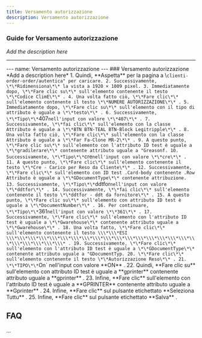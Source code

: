 ```yaml
---
title: Versamento autorizzazione
description: Versamento autorizzazione
---
```


### Guide for Versamento autorizzazione

*Add the description here*

___

\--- name: Versamento autorizzazione --- ### Versamento autorizzazione \*Add a description here\* 1. Quindi, \*\*Aspetta\*\* per la pagina a \\` clienti-order-order/autentica" per caricare. 2. Successivamente, \*\*Ridimensiona\*\* la vista a 1920 × 1009 pixel. 3. Immediatamente dopo, \*\*Fare clic su\*\* sull'elemento contenente il testo \*\*Codice ClimE\*\* . 4. Una volta fatto ciò, \*\*Fare clic\*\* sull'elemento contenente il testo \*\*NUMERE AUTORIZZAZIONE\*\* . 5. Immediatamente dopo, \*\*Fare clic su\*\* sull'elemento con il tipo di attributo è uguale a \*\*testo\*\* . 6. Successivamente, \*\*Tipo\*\* `407` nell'input con valore \*\*407\*\* . 7. Successivamente, \*\*fai clic\*\* sull'elemento con la classe Attributo è uguale a \*\*BTN BTN-TEAL BTN-Block Legitripple\*\* . 8. Una volta fatto ciò, \*\*Fare clic\*\* sull'elemento con la classe Attributo è uguale a \*\*Far Fa-Clone MR-2\*\* . 9. A questo punto, \*\*Fare clic su\*\* sull'elemento con l'attributo ID test è uguale a \*\*gradilerare\*\* contenente attributo uguale a "Greasonf. 10. Successivamente, \*\*Tipo\*\* `cre` nell'input con valore \*\*cre\*\* . 11. A questo punto, \*\*Fare clic\*\* sull'elemento contenente il testo \*\*Cre - Carico per Reso da Cliente\*\* . 12. Successivamente, \*\*Fare clic\*\* sull'elemento con ID test .Card-body contenente .Row Attributo è uguale a \*\*GDocumentType\*\* contenente attribuzione. 13. Successivamente, \*\*Tipo\*\* `ddtfor` nell'input con valore \*\*ddtfor\*\* . 14. Successivamente, \*\*fai clic\*\* sull'elemento contenente il testo \*\*ddtfor - ddt da fornitore\*\* . 15. A questo punto, \*\*Fare clic su\*\* sull'elemento con attributo ID test è uguale a \*\*DocumentNumber\*\* . 16. Per continuare, \*\*Tipo\*\* `361` nell'input con valore \*\*361\*\* . 17. Successivamente, \*\*Fare clic\*\* sull'elemento con l'attributo ID test è uguale a \*\*Gwarehouse\*\* contenente attributo uguale a \*\*Gwarehouse\*\* . 18. Una volta fatto, \*\*Fare clic\*\* sull'elemento contenente il testo \\\*\\\*ESI \\\*\\\*\\\*\\\*\\\*\\\*\\\*\\\*\\\*\\\*\\\*\\\*\\\*\\\*\\\*\\\*\\\*\\\*\\\*\\\*\\\*\\\*\\\* . 19. Successivamente, \*\*Fare clic\*\* sull'elemento con l'attributo ID test è uguale a \*\*GDocumentType\*\* contenente attributo uguale a "GDocumentTyp. 20. \*\*Fare clic\*\* sull'elemento contenente il testo \*\*Autorizzazione Reso\*\* . 21. \*\*TIPO\*\* `On` nell'input con valore \*\*ON\*\* . 22. Quindi, \*\*Fare clic su\*\* sull'elemento con attributo ID test è uguale a \*\*gprinter\*\* contenente attributo uguale a \*\*gprinter\*\* . 23. Infine, \*\*Fare clic\*\* sull'elemento con l'attributo ID test è uguale a \*\*GPRINTER\*\* contenente attributo uguale a \*\*Gprinter\*\* . 24. Infine, \*\*Fare clic\*\* sul pulsante etichettato \*\*Seleziona Tuttu\*\* . 25. Infine, \*\*Fare clic\*\* sul pulsante etichettato \*\*Salva\*\* .

FAQ
---

...